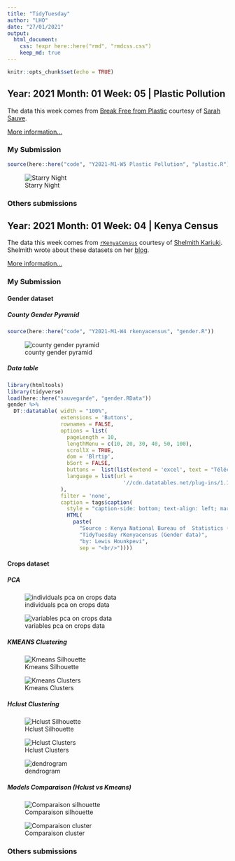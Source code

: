```yaml
---
title: "TidyTuesday"
author: "LHO"
date: "27/01/2021"
output: 
  html_document:
    css: !expr here::here("rmd", "rmdcss.css")
    keep_md: true
---
```


```r
knitr::opts_chunk$set(echo = TRUE)
```

## Year: 2021 Month: 01 Week: 05 \| Plastic Pollution

The data this week comes from [Break Free from Plastic](https://www.breakfreefromplastic.org) courtesy of [Sarah Sauve](https://sarahasauve.wordpress.com).

[More information...](https://github.com/rfordatascience/tidytuesday/tree/master/data/2021/2021-01-26)

### My Submission

```r
source(here::here("code", "Y2021-M1-W5 Plastic Pollution", "plastic.R"))
```

![Starry Night](graphes/Y2021-M1-W5%20Plastic%20Pollution/plasticstarrynight.png "Starry Night")

### Others submissions

## Year: 2021 Month: 01 Week: 04 \| Kenya Census

The data this week comes from [`rKenyaCensus`](https://github.com/Shelmith-Kariuki/rKenyaCensus) courtesy of [Shelmith Kariuki](https://twitter.com/Shel_Kariuki). Shelmith wrote about these datasets on her [blog](https://shelkariuki.netlify.app/post/rkenyacensus/).

[More information...](https://github.com/rfordatascience/tidytuesday/tree/master/data/2021/2021-01-19)

### My Submission

#### Gender dataset

##### County Gender Pyramid

```r
source(here::here("code", "Y2021-M1-W4 rkenyacensus", "gender.R"))
```

![county gender pyramid](graphes/Y2021-M1-W4%20rkenyacensus/gender_pyramid.jpeg "county gender pyramid")

##### Data table

```r
library(htmltools)
library(tidyverse)
load(here::here("sauvegarde", "gender.RData"))
gender %>% 
  DT::datatable( width = "100%",
                 extensions = 'Buttons',
                 rownames = FALSE,
                 options = list(
                   pageLength = 10,
                   lengthMenu = c(10, 20, 30, 40, 50, 100),
                   scrollX = TRUE,
                   dom = 'Blrtip',
                   bSort = FALSE,
                   buttons =  list(list(extend = 'excel', text = "Télécharger en Excel")),
                   language = list(url =
                                     '//cdn.datatables.net/plug-ins/1.10.11/i18n/French.json')
                 ),
                 filter = 'none',
                 caption = tags$caption(
                   style = "caption-side: bottom; text-align: left; margin: 8px 0;",
                   HTML(
                     paste(
                       "Source : Kenya National Bureau of  Statistics (February 2020)",
                       "TidyTuesday rKenyacensus (Gender data)",
                       "by: Lewis Hounkpevi",
                       sep = "<br/>"))))
```



#### Crops dataset

##### PCA

![individuals pca on crops data](graphes/Y2021-M1-W4%20rkenyacensus/graphesacp_indi.png "individuals pca plot")

![variables pca on crops data](graphes/Y2021-M1-W4%20rkenyacensus/graphesvar.png "variables")

##### KMEANS Clustering

![Kmeans Silhouette](graphes/Y2021-M1-W4%20rkenyacensus/graphe_silhouette_km.png "Kmeans Silhouette")

![Kmeans Clusters](graphes/Y2021-M1-W4%20rkenyacensus/graphe_cluster_km.png "Kmeans Clusters")

##### Hclust Clustering

![Hclust Silhouette](graphes/Y2021-M1-W4%20rkenyacensus/graphe_silhouette_cah6.png "Hclust Silhouette")

![Hclust Clusters](graphes/Y2021-M1-W4%20rkenyacensus/graphe_cluster_cah6.png "Hclust Clusters")

![dendrogram](graphes/Y2021-M1-W4%20rkenyacensus/graphe_dendo_cah.png "dendrogram")

##### Models Comparaison (Hclust vs Kmeans)

![Comparaison silhouette](graphes/Y2021-M1-W4%20rkenyacensus/silpatch.png "Comparaison silhouette")

![Comparaison cluster](graphes/Y2021-M1-W4%20rkenyacensus/cluspatch.png "Comparaison cluster")

### Others submissions
